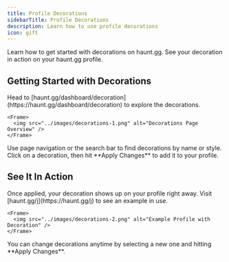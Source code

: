 ```yaml
---
title: Profile Decorations  
sidebarTitle: Profile Decorations  
description: Learn how to use profile decorations  
icon: gift  
---
```


<div className="mobile-only">
<Card title="Getting Started" icon="circle-1" href="../customization/decoration#getting-started-with-decorations" horizontal>
Learn how to get started with decorations on haunt.gg.
</Card>

<Card title="See It In Action" icon="circle-2" href="../customization/decoration#see-it-in-action" horizontal>
See your decoration in action on your haunt.gg profile.
</Card>
</div>

## Getting Started with Decorations

<Steps>
  <Step title="Open the Decorations Page">
    Head to [haunt.gg/dashboard/decoration](https://haunt.gg/dashboard/decoration) to explore the decorations.

    <Frame>
      <img src="../images/decorations-1.png" alt="Decorations Page Overview" />
    </Frame>
  </Step>
  <Step title="Browse or Search">
    Use page navigation or the search bar to find decorations by name or style.
  </Step>
  <Step title="Apply It">
    Click on a decoration, then hit **Apply Changes** to add it to your profile.
  </Step>
</Steps>

## See It In Action

<Steps>
  <Step title="Preview Your Profile">
    Once applied, your decoration shows up on your profile right away.  
    Visit [haunt.gg/j](https://haunt.gg/j) to see an example in use.

    <Frame>
      <img src="../images/decorations-2.png" alt="Example Profile with Decoration" />
    </Frame>
  </Step>
  <Step title="Swap Anytime">
    You can change decorations anytime by selecting a new one and hitting **Apply Changes**.
  </Step>
</Steps>
